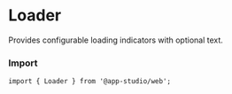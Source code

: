 # Loader

Provides configurable loading indicators with optional text.

### **Import**
  ```tsx
  import { Loader } from '@app-studio/web';
  ```

